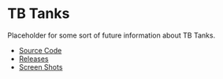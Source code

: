 = TB Tanks =

Placeholder for some sort of future information about TB Tanks.

* [http://github.com/netguy204/1MonthLispGame Source Code]
* [http://github.com/netguy204/1MonthLispGame/downloads Releases]
* [http://wiki.github.com/netguy204/1MonthLispGame/ Screen Shots]